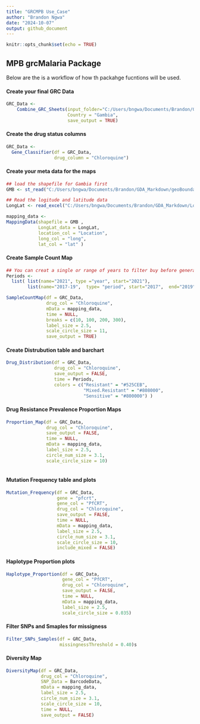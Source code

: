 ```yaml
---
title: "GRCMPB Use_Case"
author: "Brandon Ngwa"
date: "2024-10-07"
output: github_document
---
```


```r
knitr::opts_chunk$set(echo = TRUE)
```

## MPB grcMalaria Package
Below are the is a workflow of how th packahge fucntions will be used.

#### Create your final GRC Data 
```r

GRC_Data <-
    Combine_GRC_Sheets(input_folder="C:/Users/bngwa/Documents/Brandon/GDA_Markdown/All_GRC_Reads_Gambia",
                       Country = "Gambia", 
                       save_output = TRUE)
```


#### Create the drug status columns
```r

GRC_Data <-
  Gene_Classifier(df = GRC_Data, 
                  drug_column = "Chloroquine")
```


#### Create your meta data for the maps
```r
## load the shapefile for Gambia first
GMB <- st_read("C:/Users/bngwa/Documents/Brandon/GDA_Markdown/geoBoundaries-GMB-ADM3-all/geoBoundaries-GMB-ADM3-all/geoBoundaries-GMB-ADM3_simplified.shp")

## Read the logitude and latitude data
LongLat <- read_excel("C:/Users/bngwa/Documents/Brandon/GDA_Markdown/LongLat_data.xlsx")

mapping_data <- 
MappingData(shapefile = GMB ,
            LongLat_data = LongLat,
            location_col = "Location",
            long_col = "long",
            lat_col = "lat" )


```


#### Create Sample Count Map
```r

## You can creat a single or range of years to filter buy before generating the plots
Periods <-
  list( list(name="2021", type ="year", start="2021"),
        list(name="2017-19",  type= "period", start="2017",  end="2019"))

SampleCountMap(df = GRC_Data, 
               drug_col = "Chloroquine",
               mData = mapping_data,
               time = NULL,
               breaks = c(10, 100, 200, 300),
               label_size = 2.5, 
               scale_circle_size = 11,
               save_output = TRUE)

```


#### Create Distrubution table and barchart 
```r

Drug_Distribution(df = GRC_Data, 
                  drug_col = "Chloroquine",
                  save_output = FALSE,
                  time = Periods,
                  colors = c("Resistant" = "#525CEB",
                             "Mixed.Resistant" = "#808000",
                             "Sensitive" = "#800000") )
```


#### Drug Resistance Prevalence Proportion Maps
```r

Proportion_Map(df = GRC_Data, 
               drug_col = "Chloroquine",
               save_output = FALSE,
               time = NULL,
               mData = mapping_data,
               label_size = 2.5,
               circle_num_size = 3.1, 
               scale_circle_size = 10)
               
```


#### Mutation Frequency table and plots 
```r

Mutation_Frequency(df = GRC_Data, 
                   gene = "pfcrt", 
                   gene_col = "PfCRT", 
                   drug_col = "Chloroquine",
                   save_output = FALSE,
                   time = NULL,
                   mData = mapping_data,
                   label_size = 2.5,
                   circle_num_size = 3.1, 
                   scale_circle_size = 10,
                   include_mixed = FALSE)

```


#### Haplotype Proportion plots
```r

Haplotype_Proportion(df = GRC_Data, 
                     gene_col = "PfCRT", 
                     drug_col = "Chloroquine",
                     save_output = FALSE,
                     time = NULL,
                     mData = mapping_data,
                     label_size = 2.5,
                     scale_circle_size = 0.035)

```


#### Filter SNPs and Smaples for missigness
```r

Filter_SNPs_Samples(df = GRC_Data, 
                    missingnessThreshold = 0.40)s

```


#### Diversity Map
```r

DiversityMap(df = GRC_Data, 
             drug_col = "Chloroquine",
             SNP_Data = BarcodeData, 
             mData = mapping_data,
             label_size = 2.5,
             circle_num_size = 3.1, 
             scale_circle_size = 10,
             time = NULL,
             save_output = FALSE)
```


